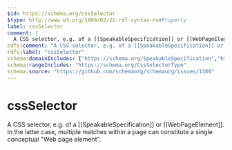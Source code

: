 ```yaml
---
$id: https://schema.org/cssSelector
$type: http://www.w3.org/1999/02/22-rdf-syntax-ns#Property
label: cssSelector
comment: |
  A CSS selector, e.g. of a [[SpeakableSpecification]] or [[WebPageElement]]. In the latter case, multiple matches within a page can constitute a single conceptual "Web page element".
rdfs:comment: "A CSS selector, e.g. of a [[SpeakableSpecification]] or [[WebPageElement]]. In the latter case, multiple matches within a page can constitute a single conceptual \"Web page element\"."
rdfs:label: "cssSelector"
schema:domainIncludes: ["https://schema.org/SpeakableSpecification","https://schema.org/WebPageElement"]
schema:rangeIncludes: "https://schema.org/CssSelectorType"
schema:source: "https://github.com/schemaorg/schemaorg/issues/1389"
---
```


# cssSelector

A CSS selector, e.g. of a [[SpeakableSpecification]] or [[WebPageElement]]. In the latter case, multiple matches within a page can constitute a single conceptual "Web page element".

